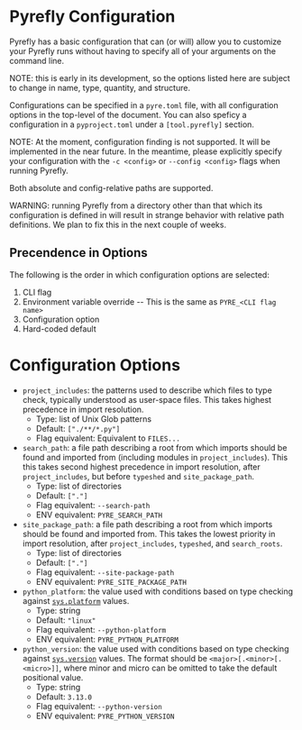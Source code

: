 # Pyrefly Configuration

Pyrefly has a basic configuration that can (or will) allow you to customize your Pyrefly runs without having to specify all of your arguments on the command line.

NOTE: this is early in its development, so the options listed here are subject to change in name, type, quantity, and structure.

Configurations can be specified in a `pyre.toml` file, with all configuration options in the top-level of the document. You can also speficy a configuration in a `pyproject.toml` under a `[tool.pyrefly]` section.

NOTE: At the moment, configuration finding is not supported. It will be implemented in the near future. In the meantime, please explicitly specify your configuration with the `-c <config>` or `--config <config>` flags when running Pyrefly.

Both absolute and config-relative paths are supported.

WARNING: running Pyrefly from a directory other than that which its configuration is defined in will result in strange behavior with relative path definitions. We plan to fix this in the next couple of weeks.

## Precendence in Options

The following is the order in which configuration options are selected:
1. CLI flag
2. Environment variable override -- This is the same as `PYRE_<CLI flag name>`
3. Configuration option
4. Hard-coded default

# Configuration Options

- `project_includes`: the patterns used to describe which files to type check, typically understood as user-space files. This takes highest precedence in import resolution.
  - Type: list of Unix Glob patterns
  - Default: `["./**/*.py"]`
  - Flag equivalent: Equivalent to `FILES...`
- `search_path`: a file path describing a root from which imports should be found and imported from (including modules in `project_includes`). This this takes second highest precedence in import resolution, after `project_includes`, but before `typeshed` and `site_package_path`.
  - Type: list of directories
  - Default: `["."]`
  - Flag equivalent: `--search-path`
  - ENV equivalent: `PYRE_SEARCH_PATH`
- `site_package_path`: a file path describing a root from which imports should be found and imported from. This takes the lowest priority in import resolution, after `project_includes`, `typeshed`,  and `search_roots`.
  - Type: list of directories
  - Default: `["."]`
  - Flag equivalent: `--site-package-path`
  - ENV equivalent: `PYRE_SITE_PACKAGE_PATH`
- `python_platform`: the value used with conditions based on type checking against [`sys.platform`](https://docs.python.org/3/library/sys.html#sys.platform) values.
  - Type: string
  - Default: `"linux"`
  - Flag equivalent: `--python-platform`
  - ENV equivalent: `PYRE_PYTHON_PLATFORM`
- `python_version`: the value used with conditions based on type checking against [`sys.version`](https://docs.python.org/3/library/sys.html#sys.version) values. The format should be `<major>[.<minor>[.<micro>]]`, where minor and micro can be omitted to take the default positional value.
  - Type: string
  - Default: `3.13.0`
  - Flag equivalent: `--python-version`
  - ENV equivalent: `PYRE_PYTHON_VERSION`
